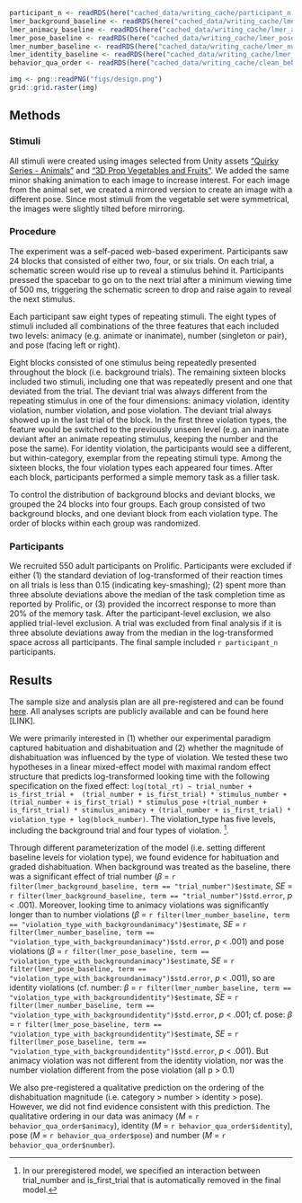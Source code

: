 
```r
participant_n <- readRDS(here("cached_data/writing_cache/participant_n.Rds"))
lmer_background_baseline <- readRDS(here("cached_data/writing_cache/lmer_background_baseline.Rds")) %>% mutate(across(is.numeric, round, 2))
lmer_animacy_baseline <- readRDS(here("cached_data/writing_cache/lmer_animacy_baseline.Rds")) %>% mutate(across(is.numeric, round, 2))
lmer_pose_baseline <- readRDS(here("cached_data/writing_cache/lmer_pose_baseline.Rds")) %>% mutate(across(is.numeric, round, 2))
lmer_number_baseline <- readRDS(here("cached_data/writing_cache/lmer_number_baseline.Rds")) %>% mutate(across(is.numeric, round, 2))
lmer_identity_baseline <- readRDS(here("cached_data/writing_cache/lmer_identity_baseline.Rds")) %>% mutate(across(is.numeric, round, 2))
behavior_qua_order <- readRDS(here("cached_data/writing_cache/clean_behavioral_qual_order.Rds")) %>% mutate(across(is.numeric, round, 2))
```


```r
img <- png::readPNG("figs/design.png")
grid::grid.raster(img)
```

## Methods

### Stimuli

All stimuli were created using images selected from Unity assets [“Quirky Series - Animals”](https://assetstore.unity.com/packages/3d/characters/animals/quirky-series-animals-mega-pack-vol-2-183280) and [“3D Prop Vegetables and Fruits”](https://assetstore.unity.com/packages/3d/props/food/3d-prop-vegetables-and-fruits-237790). We added the same minor shaking animation to each image to increase interest. For each image from the animal set, we created a mirrored version to create an image with a different pose. Since most stimuli from the vegetable set were symmetrical, the images were slightly tilted before mirroring. 


### Procedure 

The experiment was a self-paced web-based experiment. Participants saw 24 blocks that consisted of either two, four, or six trials. On each trial, a schematic screen would rise up to reveal a stimulus behind it. Participants pressed the spacebar to go on to the next trial after a minimum viewing time of 500 ms, triggering the schematic screen to drop and raise again to reveal the next stimulus. 

Each participant saw eight types of repeating stimuli. The eight types of stimuli included all combinations of the three features that each included two levels: animacy (e.g. animate or inanimate), number (singleton or pair), and pose (facing left or right). 

Eight blocks consisted of one stimulus being repeatedly presented throughout the block (i.e. background trials). The remaining sixteen blocks included two stimuli, including one that was repeatedly present and one that deviated from the trial. The deviant trial was always different from the repeating stimulus in one of the four dimensions: animacy violation, identity violation, number violation, and pose violation. The deviant trial always showed up in the last trial of the block. In the first three violation types, the feature would be switched to the previously unseen level (e.g. an inanimate deviant after an animate repeating stimulus, keeping the number and the pose the same). For identity violation, the participants would see a different, but within-category, exemplar from the repeating stimuli type. Among the sixteen blocks, the four violation types each appeared four times. After each block, participants performed a simple memory task as a filler task. 

To control the distribution of background blocks and deviant blocks, we grouped the 24 blocks into four groups. Each group consisted of two background blocks, and one deviant block from each violation type. The order of blocks within each group was randomized.



### Participants 

We recruited 550 adult participants on Prolific. Participants were excluded if either (1) the standard deviation of log-transformed of their reaction times on all trials is less than 0.15 (indicating key-smashing); (2) spent more than three absolute deviations above the median of the task completion time as reported by Prolific, or (3) provided the incorrect response to more than 20% of the memory task. After the participant-level exclusion, we also applied trial-level exclusion. A trial was excluded from final analysis if it is three absolute deviations away from the median in the log-transformed space across all participants. The final sample included `r participant_n` participants.

## Results

The sample size and analysis plan are all pre-registered and can be found [here](https://aspredicted.org/blind.php?x=WGF_J7K). All analyses scripts are publicly available and can be found here [LINK].

We were primarily interested in (1) whether our experimental paradigm captured habituation and dishabituation and (2) whether the magnitude of dishabituation was influenced by the type of violation.  We tested these two hypotheses in a linear mixed-effect model with maximal random effect structure that predicts log-transformed looking time with the following specification on the fixed effect:  `log(total_rt) ~ trial_number +  is_first_trial +  (trial_number + is_first_trial) * stimulus_number + (trial_number + is_first_trial) * stimulus_pose +(trial_number + is_first_trial) * stimulus_animacy + (trial_number + is_first_trial) * violation_type + log(block_number)`. The violation_type  has five levels, including the background trial and four types of violation. ^[In our preregistered model, we specified an interaction between trial_number and is_first_trial that is automatically removed in the final model.]. 

Through different parameterization of the model (i.e. setting different baseline levels for violation type), we found evidence for habituation and graded dishabituation. When background was treated as the baseline, there was a significant  effect of trial number ($\beta$ = `r filter(lmer_background_baseline, term == "trial_number")$estimate`, *SE* = `r filter(lmer_background_baseline, term == "trial_number")$std.error`, *p* < .001). Moreover, looking time to animacy violations was significantly longer than to number violations ($\beta$ = `r filter(lmer_number_baseline, term == "violation_type_with_backgroundanimacy")$estimate`, *SE* = `r filter(lmer_number_baseline, term == "violation_type_with_backgroundanimacy")$std.error`, *p* < .001) and pose violations ($\beta$ = `r filter(lmer_pose_baseline, term == "violation_type_with_backgroundanimacy")$estimate`, *SE* = `r filter(lmer_pose_baseline, term == "violation_type_with_backgroundanimacy")$std.error`, *p* < .001), so are identity violations (cf. number: $\beta$ = `r filter(lmer_number_baseline, term == "violation_type_with_backgroundidentity")$estimate`, *SE* = `r filter(lmer_number_baseline, term == "violation_type_with_backgroundidentity")$std.error`, *p* < .001; cf. pose: $\beta$ = `r filter(lmer_pose_baseline, term == "violation_type_with_backgroundidentity")$estimate`, *SE* = `r filter(lmer_pose_baseline, term == "violation_type_with_backgroundidentity")$std.error`, *p* < .001).  But animacy violation was not different from the identity violation, nor was the number violation different from the pose violation (all p > 0.1) 

We also pre-registered a qualitative prediction on the ordering of the dishabituation magnitude (i.e. category > number > identity > pose). However, we did not find evidence consistent with this prediction. The qualitative ordering in our data was animacy (*M* = `r behavior_qua_order$animacy`), identity (*M* = `r behavior_qua_order$identity`), pose (*M* = `r behavior_qua_order$pose`) and number (*M* = `r behavior_qua_order$number`). 



